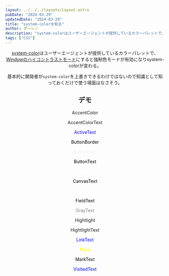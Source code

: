 ```yaml
---
layout: ../../../layouts/Layout.astro
pubDate: "2024-03-29"
updatedDate: "2024-03-29"
title: "system-colorを知る"
author: ダーシノ
description: "system-colorはユーザーエージェントが提供しているカラーパレットで、Windowのハイコントラストモードにすると強制色モードが有効になりsystem-colorが変わる。"
tags: ["CSS"]
---
```



<Header {...frontmatter} />

[system-color](https://developer.mozilla.org/ja/docs/Web/CSS/system-color)はユーザーエージェントが提供しているカラーパレットで、[Windowのハイコントラストモード](https://blogs.windows.com/msedgedev/2020/09/17/styling-for-windows-high-contrast-with-new-standards-for-forced-colors/)にすると強制色モードが有効になりsystem-colorが変わる。

基本的に開発者が`system-color`を上書きできるわけではないので知識として知っておくだけで使う場面はなさそう。

## デモ

<section>
  <p style="color: AccentColor;">AccentColor</p> 
  <p style="color: AccentColorText;">AccentColorText</p>
  <p style="color: ActiveText;">ActiveText</p>
  <p style="color: ButtonBorder;">ButtonBorder</p>
  <p style="color: ButtonFace;">ButtonFace</p>
  <p style="color: ButtonText;">ButtonText</p>
  <p style="color: Canvas;">Canvas</p>
  <p style="color: CanvasText;">CanvasText</p>
  <p style="color: Field;">Field</p>
  <p style="color: FieldText;">FieldText</p>
  <p style="color: GrayText;">GrayText</p>
  <p style="color: Hightlight;">Hightlight</p>
  <p style="color: HightlightText;">HightlightText</p>
  <p style="color: LinkText;">LinkText</p>
  <p style="color: Mark;">Mark</p>
  <p style="color: MarkText;">MarkText</p>
  <p style="color: VisitedText;">VisitedText</p>
</section>
